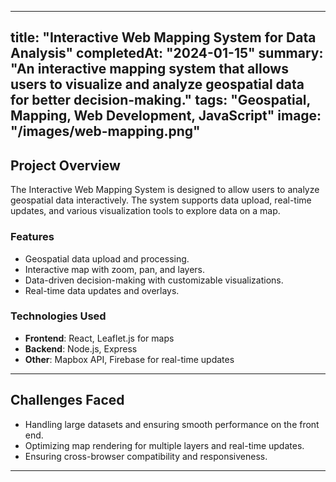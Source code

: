 
---
title: "Interactive Web Mapping System for Data Analysis"
completedAt: "2024-01-15"
summary: "An interactive mapping system that allows users to visualize and analyze geospatial data for better decision-making."
tags: "Geospatial, Mapping, Web Development, JavaScript"
image: "/images/web-mapping.png"
---

## Project Overview

The Interactive Web Mapping System is designed to allow users to analyze geospatial data interactively. The system supports data upload, real-time updates, and various visualization tools to explore data on a map.

### Features

- Geospatial data upload and processing.
- Interactive map with zoom, pan, and layers.
- Data-driven decision-making with customizable visualizations.
- Real-time data updates and overlays.

### Technologies Used

- **Frontend**: React, Leaflet.js for maps
- **Backend**: Node.js, Express
- **Other**: Mapbox API, Firebase for real-time updates

---

## Challenges Faced

- Handling large datasets and ensuring smooth performance on the front end.
- Optimizing map rendering for multiple layers and real-time updates.
- Ensuring cross-browser compatibility and responsiveness.

---
